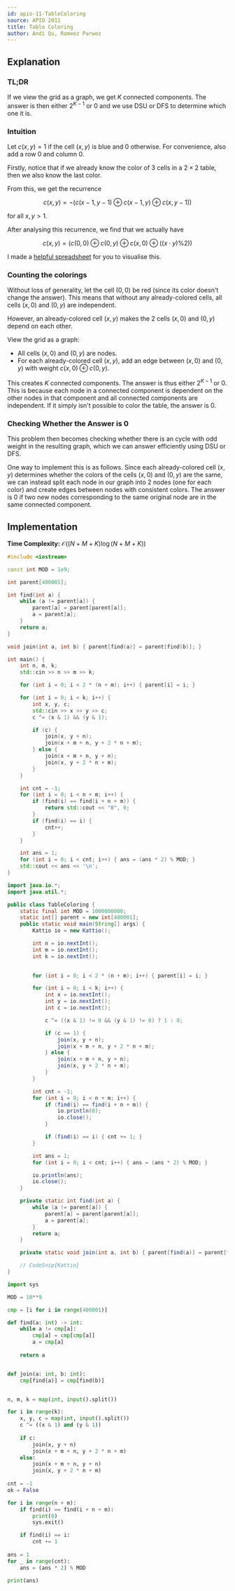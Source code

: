 ```yaml
---
id: apio-11-TableColoring
source: APIO 2011
title: Table Coloring
author: Andi Qu, Rameez Parwez
---
```


## Explanation

### TL;DR

If we view the grid as a graph, we get $K$ connected components. The answer is
then either $2^{K - 1}$ or $0$ and we use DSU or DFS to determine which one it
is.

### Intuition

Let $c(x, y) = 1$ if the cell $(x, y)$ is blue and $0$ otherwise. For
convenience, also add a row 0 and column 0.

Firstly, notice that if we already know the color of 3 cells in a $2 \times 2$
table, then we also know the last color.

From this, we get the recurrence

$$
c(x, y) = \lnot (c(x - 1, y - 1) \oplus c(x - 1, y) \oplus c(x, y - 1))
$$

for all $x, y > 1$.

After analysing this recurrence, we find that we actually have

$$
c(x, y) = (c(0, 0) \oplus c(0, y) \oplus c(x, 0) \oplus ((x \cdot y) \% 2))
$$

I made a
[helpful spreadsheet](https://docs.google.com/spreadsheets/d/1cSNyb3wBq39R2FsSD-kuPpfBsLXCVxSXKsqllo2sUs0/edit?usp=sharing)
for you to visualise this.

### Counting the colorings

Without loss of generality, let the cell $(0, 0)$ be red (since its color
doesn't change the answer). This means that without any already-colored cells,
all cells $(x, 0)$ and $(0, y)$ are independent.

However, an already-colored cell $(x, y)$ makes the 2 cells $(x, 0)$ and
$(0, y)$ depend on each other.

View the grid as a graph:

- All cells $(x, 0)$ and $(0, y)$ are nodes.
- For each already-colored cell $(x, y)$, add an edge between $(x, 0)$ and
  $(0, y)$ with weight $c(x, 0) \oplus c(0, y)$.

This creates $K$ connected components. The answer is thus either $2^{K - 1}$ or
$0$. This is because each node in a connected component is dependent on the
other nodes in that component and all connected components are independent. If
it simply isn't possible to color the table, the answer is $0$.

### Checking Whether the Answer is $0$

This problem then becomes checking whether there is an cycle with odd weight
in the resulting graph, which we can answer efficiently using DSU or DFS.

One way to implement this is as follows. Since each already-colored cell
$(x, y)$ determines whether the colors of the cells $(x, 0)$ and $(0, y)$ are
the same, we can instead split each node in our graph into 2 nodes (one for
each color) and create edges between nodes with consistent colors.
The answer is $0$ if two new nodes corresponding to the same original node
are in the same connected component.

## Implementation

**Time Complexity:** $\mathcal{O}((N+M+K)\log (N+M+K))$

<LanguageSection>
<CPPSection>

```cpp
#include <iostream>

const int MOD = 1e9;

int parent[400001];

int find(int a) {
	while (a != parent[a]) {
        parent[a] = parent[parent[a]];
        a = parent[a]; 
    }
	return a;
}

void join(int a, int b) { parent[find(a)] = parent[find(b)]; }

int main() {
	int n, m, k;
	std::cin >> n >> m >> k;

	for (int i = 0; i < 2 * (n + m); i++) { parent[i] = i; }

	for (int i = 0; i < k; i++) {
		int x, y, c;
		std::cin >> x >> y >> c;
		c ^= (x & 1) && (y & 1);

		if (c) {
			join(x, y + n);
			join(x + m + n, y + 2 * n + m);
		} else {
			join(x + m + n, y + n);
			join(x, y + 2 * n + m);
		}
	}

	int cnt = -1;
	for (int i = 0; i < n + m; i++) {
		if (find(i) == find(i + n + m)) {
			return std::cout << "0", 0;
		} 
		if (find(i) == i) {
			cnt++;
		} 
	}

	int ans = 1;
	for (int i = 0; i < cnt; i++) { ans = (ans * 2) % MOD; }
	std::cout << ans << '\n';
}
```

</CPPSection>
<JavaSection>

```java
import java.io.*;
import java.util.*;

public class TableColoring {
	static final int MOD = 1000000000;
	static int[] parent = new int[400001];
	public static void main(String[] args) {
		Kattio io = new Kattio();

		int n = io.nextInt();
		int m = io.nextInt();
		int k = io.nextInt();

	
		for (int i = 0; i < 2 * (n + m); i++) { parent[i] = i; }

		for (int i = 0; i < k; i++) {
			int x = io.nextInt();
			int y = io.nextInt();
			int c = io.nextInt();

			c ^= ((x & 1) != 0 && (y & 1) != 0) ? 1 : 0;

			if (c == 1) {
				join(x, y + n);
				join(x + m + n, y + 2 * n + m);
			} else {
				join(x + m + n, y + n);
				join(x, y + 2 * n + m);
			}
		}

		int cnt = -1;
		for (int i = 0; i < n + m; i++) {
			if (find(i) == find(i + n + m)) {
				io.println(0);
				io.close();
			}

			if (find(i) == i) { cnt += 1; }
		}

		int ans = 1;
		for (int i = 0; i < cnt; i++) { ans = (ans * 2) % MOD; }

		io.println(ans);
		io.close();
	}

	private static int find(int a) {
		while (a != parent[a]) {
			parent[a] = parent[parent[a]];
			a = parent[a];
		}
		return a;
	}

	private static void join(int a, int b) { parent[find(a)] = parent[find(b)]; }

	// CodeSnip{Kattio}
}
```

</JavaSection>
<PySection>

```py
import sys

MOD = 10**9

cmp = [i for i in range(400001)]

def find(a: int) -> int:
    while a != cmp[a]:
        cmp[a] = cmp[cmp[a]]
        a = cmp[a]
        
    return a


def join(a: int, b: int):
    cmp[find(a)] = cmp[find(b)]


n, m, k = map(int, input().split())

for i in range(k):
    x, y, c = map(int, input().split())
    c ^= ((x & 1) and (y & 1))
    
    if c:
        join(x, y + n)
        join(x + m + n, y + 2 * n + m)
    else:
        join(x + m + n, y + n)
        join(x, y + 2 * n + m)
        
cnt = -1
ok = False

for i in range(n + m):
    if find(i) == find(i + n + m):
        print(0)
        sys.exit()

    if find(i) == i:
        cnt += 1
        
ans = 1
for _ in range(cnt):
    ans = (ans * 2) % MOD

print(ans)
```

</PySection>
</LanguageSection>
